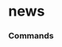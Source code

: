 # news


### Commands
<ul className='grid grid-cols-1 md:grid-cols-2 lg:grid-cols-3 xl:grid-cols-4 gap-4 -ml-6'><ReferenceCard
    title="company"
    description="Company News. Get news for one or more companies."
    url="news/company"
    command
/><ReferenceCard
    title="world"
    description="World News. Global news data."
    url="news/world"
    command
/>
</ul>
